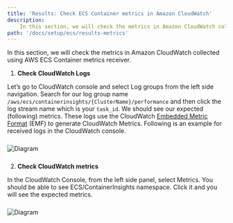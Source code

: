 ```yaml
---
title: 'Results: Check ECS Container metrics in Amazon CloudWatch'
description:
    In this section, we will check the metrics in Amazon CloudWatch collected using AWS ECS Container metrics receiver.
path: '/docs/setup/ecs/results-metrics'
---
```



In this section, we will check the metrics in Amazon CloudWatch collected using AWS ECS Container metrics receiver.


<SectionSeparator />

1. **Check CloudWatch Logs**

Let’s go to CloudWatch console and select Log groups from the left side navigation. Search for our log group 
name `/aws/ecs/containerinsights/{ClusterName}/performance`  and then click the log stream name which is your `task_id`. 
We should see our expected (following) metrics. These logs use the CloudWatch [Embedded Metric 
Format](https://docs.aws.amazon.com/AmazonCloudWatch/latest/monitoring/CloudWatch_Embedded_Metric_Format.html) (EMF) 
to generate CloudWatch Metrics. Following is an example for received logs in the CloudWatch console.

<img src={metrics_01} alt="Diagram" style="margin: 10px 0;" />
<div style="height: 40px" />


2. **Check CloudWatch metrics**

In the CloudWatch Console, from the left side panel, select Metrics. You should be able to see ECS/ContainerInsights namespace. 
Click it and you will see the expected metrics. 

<img src={metrics_02} alt="Diagram" style="margin: 10px 0;" />
<div style="height: 40px" />
